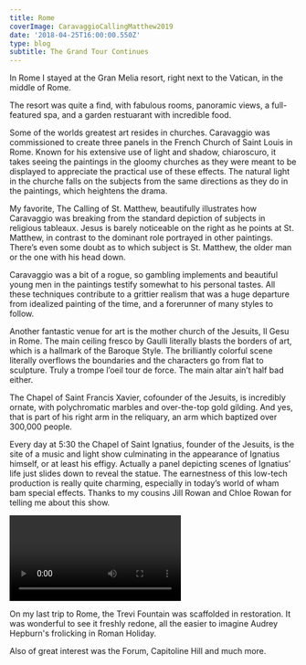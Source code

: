 ---
title: Rome
coverImage: CaravaggioCallingMatthew2019
date: '2018-04-25T16:00:00.550Z'
type: blog
subtitle: The Grand Tour Continues
---

In Rome I stayed at the Gran Melia resort, right next to the Vatican, in the middle of Rome.

The resort was quite a find, with fabulous rooms, panoramic views, a full-featured spa, and a garden restuarant with incredible food.

<RomeHotel2018SlideShow />

Some of the worlds greatest art resides in churches. Caravaggio was commissioned to create three panels in the French Church of Saint Louis in Rome. Known for his extensive use of light and shadow, chiaroscuro, it takes seeing the paintings in the gloomy churches as they were meant to be displayed to appreciate the practical use of these effects. The natural light in the churche falls on the subjects from the same directions as they do in the paintings, which heightens the drama.

My favorite, The Calling of St. Matthew, beautifully illustrates how Caravaggio was breaking from the standard depiction of subjects in religious tableaux. Jesus is barely noticeable on the right as he points at St. Matthew, in contrast to the dominant role portrayed in other paintings. There’s even some doubt as to which subject is St. Matthew, the older man or the one with his head down.

Caravaggio was a bit of a rogue, so gambling implements and beautiful young men in the paintings testify somewhat to his personal tastes. All these techniques contribute to a grittier realism that was a huge departure from idealized painting of the time, and a forerunner of many styles to follow.

<RomeStLouisCaravaggio2018SlideShow />

Another fantastic venue for art is the mother church of the Jesuits, Il Gesu in Rome. The main ceiling fresco by Gaulli literally blasts the borders of art, which is a hallmark of the Baroque Style. The brilliantly colorful scene literally overflows the boundaries and the characters go from flat to sculpture. Truly a trompe l’oeil tour de force. The main altar ain’t half bad either.

The Chapel of Saint Francis Xavier, cofounder of the Jesuits, is incredibly ornate, with polychromatic marbles and over-the-top gold gilding. And yes, that is part of his right arm in the reliquary, an arm which baptized over 300,000 people.

<RomeJesuit2018SlideShow />

Every day at 5:30 the Chapel of Saint Ignatius, founder of the Jesuits, is the site of a music and light show culminating in the appearance of Ignatius himself, or at least his effigy. Actually a panel depicting scenes of Ignatius’ life just slides down to reveal the statue. The earnestness of this low-tech production is really quite charming, especially in today’s world of wham bam special effects. Thanks to my cousins Jill Rowan and Chloe Rowan for telling me about this show.

<Video
    videoSrcURL="https://www.youtube.com/embed/M3B5C5j0hIM"
    videoTitle="St. Ignatius show. Il Gesu church, Rome"
 />

On my last trip to Rome, the Trevi Fountain was scaffolded in restoration. It was wonderful to see it freshly redone, all the easier to imagine Audrey Hepburn's frolicking in Roman Holiday.

Also of great interest was the Forum, Capitoline Hill and much more.

<Rome2018SlideShow />
